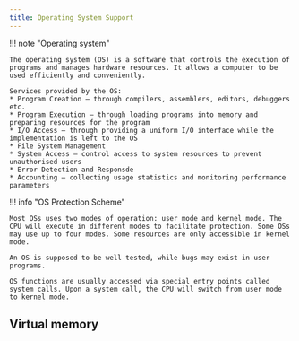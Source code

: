 ```yaml
---
title: Operating System Support
---
```


!!! note "Operating system"

    The operating system (OS) is a software that controls the execution of programs and manages hardware resources. It allows a computer to be used efficiently and conveniently.
    
    Services provided by the OS:
    * Program Creation – through compilers, assemblers, editors, debuggers etc.
    * Program Execution – through loading programs into memory and preparing resources for the program
    * I/O Access – through providing a uniform I/O interface while the implementation is left to the OS
    * File System Management
    * System Access – control access to system resources to prevent unauthorised users
    * Error Detection and Responsde
    * Accounting – collecting usage statistics and monitoring performance parameters

!!! info "OS Protection Scheme"

    Most OSs uses two modes of operation: user mode and kernel mode. The CPU will execute in different modes to facilitate protection. Some OSs may use up to four modes. Some resources are only accessible in kernel mode.

    An OS is supposed to be well-tested, while bugs may exist in user programs.

    OS functions are usually accessed via special entry points called system calls. Upon a system call, the CPU will switch from user mode to kernel mode.

## Virtual memory